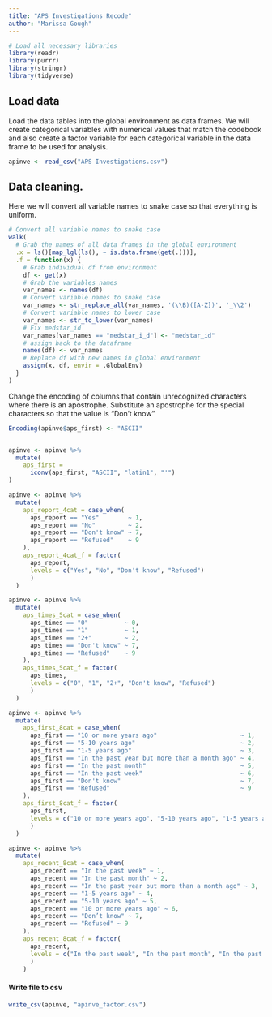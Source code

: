 ```yaml
---
title: "APS Investigations Recode"
author: "Marissa Gough"
---
```


```r
# Load all necessary libraries
library(readr)
library(purrr)
library(stringr)
library(tidyverse)

```

## Load data

Load the data tables into the global environment as data frames. We will create categorical variables with numerical values that match the codebook and also create a factor variable for each categorical variable in the data frame to be used for analysis.

```r
apinve <- read_csv("APS Investigations.csv")
```

## Data cleaning.

Here we will convert all variable names to snake case so that everything is uniform.

```r
# Convert all variable names to snake case
walk(
  # Grab the names of all data frames in the global environment
  .x = ls()[map_lgl(ls(), ~ is.data.frame(get(.)))],
  .f = function(x) {
    # Grab individual df from environment
    df <- get(x)
    # Grab the variables names
    var_names <- names(df)
    # Convert variable names to snake case
    var_names <- str_replace_all(var_names, '(\\B)([A-Z])', '_\\2')
    # Convert variable names to lower case
    var_names <- str_to_lower(var_names)
    # Fix medstar_id
    var_names[var_names == "medstar_i_d"] <- "medstar_id"
    # assign back to the dataframe
    names(df) <- var_names
    # Replace df with new names in global environment
    assign(x, df, envir = .GlobalEnv)
  }
)

```

Change the encoding of columns that contain unrecognized characters where there is an apostrophe. Substitute an apostrophe for the special characters so that the value is "Don't know"

```r

Encoding(apinve$aps_first) <- "ASCII"


apinve <- apinve %>%
  mutate(
    aps_first = 
      iconv(aps_first, "ASCII", "latin1", "'")
)
```

```r
apinve <- apinve %>%
  mutate(
    aps_report_4cat = case_when(
      aps_report == "Yes"        ~ 1,
      aps_report == "No"         ~ 2,
      aps_report == "Don't know" ~ 7,
      aps_report == "Refused"    ~ 9
    ),
    aps_report_4cat_f = factor(
      aps_report,
      levels = c("Yes", "No", "Don't know", "Refused")
      )
  )
```

```r
apinve <- apinve %>%
  mutate(
    aps_times_5cat = case_when(
      aps_times == "0"          ~ 0,
      aps_times == "1"          ~ 1,
      aps_times == "2+"         ~ 2,
      aps_times == "Don't know" ~ 7,
      aps_times == "Refused"    ~ 9
    ),
    aps_times_5cat_f = factor(
      aps_times,
      levels = c("0", "1", "2+", "Don't know", "Refused")
      )
  )
```

```r
apinve <- apinve %>%
  mutate(
    aps_first_8cat = case_when(
      aps_first == "10 or more years ago"                       ~ 1,
      aps_first == "5-10 years ago"                             ~ 2,
      aps_first == "1-5 years ago"                              ~ 3,
      aps_first == "In the past year but more than a month ago" ~ 4,
      aps_first == "In the past month"                          ~ 5,
      aps_first == "In the past week"                           ~ 6,
      aps_first == "Don't know"                                 ~ 7,
      aps_first == "Refused"                                    ~ 9
    ),
    aps_first_8cat_f = factor(
      aps_first,
      levels = c("10 or more years ago", "5-10 years ago", "1-5 years ago", "In the past year but more than a month ago", "In the past month" , "In the past week", "Don't know", "Refused")
      )
  )
```

```r
apinve <- apinve %>%
  mutate(
    aps_recent_8cat = case_when(
      aps_recent == "In the past week" ~ 1,
      aps_recent == "In the past month" ~ 2,
      aps_recent == "In the past year but more than a month ago" ~ 3,
      aps_recent == "1-5 years ago" ~ 4,
      aps_recent == "5-10 years ago" ~ 5, 
      aps_recent == "10 or more years ago" ~ 6,
      aps_recent == "Don’t know" ~ 7,
      aps_recent == "Refused" ~ 9
    ),
    aps_recent_8cat_f = factor(
      aps_recent,
      levels = c("In the past week", "In the past month", "In the past year but more than a month ago", "1-5 years ago", "5-10 years ago", "10 or more years ago", "Don’t know", "Refused")
      )
    )
```

#### Write file to csv

```r
write_csv(apinve, "apinve_factor.csv")
```

